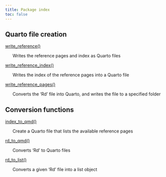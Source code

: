 ```yaml
---
title: Package index
toc: false
---
```


## Quarto file creation

[write_reference()](write_reference.qmd)


&nbsp;&nbsp;&nbsp;&nbsp;&nbsp;&nbsp;Writes the reference pages and index as Quarto files

[write_reference_index()](write_reference_index.qmd)


&nbsp;&nbsp;&nbsp;&nbsp;&nbsp;&nbsp;Writes the index of the reference pages into a Quarto file

[write_reference_pages()](write_reference_pages.qmd)


&nbsp;&nbsp;&nbsp;&nbsp;&nbsp;&nbsp;Converts the 'Rd' file into Quarto, and writes the file to a specified folder

## Conversion functions

[index_to_qmd()](index_to_qmd.qmd)


&nbsp;&nbsp;&nbsp;&nbsp;&nbsp;&nbsp;Create a Quarto file that lists the available reference pages

[rd_to_qmd()](rd_to_qmd.qmd)


&nbsp;&nbsp;&nbsp;&nbsp;&nbsp;&nbsp;Converts 'Rd' to Quarto files

[rd_to_list()](rd_to_list.qmd)


&nbsp;&nbsp;&nbsp;&nbsp;&nbsp;&nbsp;Converts a given 'Rd' file into a list object

